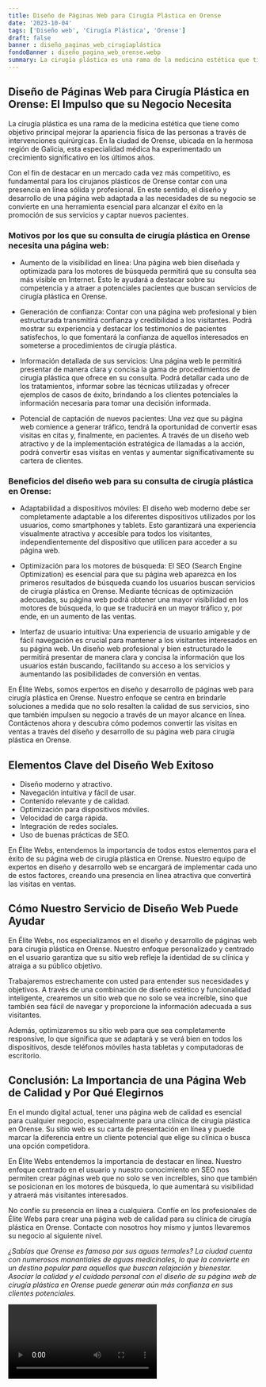 ```yaml
---
title: Diseño de Páginas Web para Cirugía Plástica en Orense
date: '2023-10-04'
tags: ['Diseño web', 'Cirugía Plástica', 'Orense']
draft: false
banner : diseño_paginas_web_cirugíaplástica
fondoBanner : diseño_pagina_web_orense.webp
summary: La cirugía plástica es una rama de la medicina estética que tiene como objetivo principal mejorar la apariencia física de las personas a través de intervenciones quirúrgicas. En la ciudad de Orense, ubicada en la hermosa región de Galicia, esta especialidad médica ha experimentado un crecimiento significativo en los últimos años. 
---
```


## Diseño de Páginas Web para Cirugía Plástica en Orense: El Impulso que su Negocio Necesita

La cirugía plástica es una rama de la medicina estética que tiene como objetivo principal mejorar la apariencia física de las personas a través de intervenciones quirúrgicas. En la ciudad de Orense, ubicada en la hermosa región de Galicia, esta especialidad médica ha experimentado un crecimiento significativo en los últimos años. 

Con el fin de destacar en un mercado cada vez más competitivo, es fundamental para los cirujanos plásticos de Orense contar con una presencia en línea sólida y profesional. En este sentido, el diseño y desarrollo de una página web adaptada a las necesidades de su negocio se convierte en una herramienta esencial para alcanzar el éxito en la promoción de sus servicios y captar nuevos pacientes.

### Motivos por los que su consulta de cirugía plástica en Orense necesita una página web:

- Aumento de la visibilidad en línea: Una página web bien diseñada y optimizada para los motores de búsqueda permitirá que su consulta sea más visible en Internet. Esto le ayudará a destacar sobre su competencia y a atraer a potenciales pacientes que buscan servicios de cirugía plástica en Orense.

- Generación de confianza: Contar con una página web profesional y bien estructurada transmitirá confianza y credibilidad a los visitantes. Podrá mostrar su experiencia y destacar los testimonios de pacientes satisfechos, lo que fomentará la confianza de aquellos interesados en someterse a procedimientos de cirugía plástica.

- Información detallada de sus servicios: Una página web le permitirá presentar de manera clara y concisa la gama de procedimientos de cirugía plástica que ofrece en su consulta. Podrá detallar cada uno de los tratamientos, informar sobre las técnicas utilizadas y ofrecer ejemplos de casos de éxito, brindando a los clientes potenciales la información necesaria para tomar una decisión informada.

- Potencial de captación de nuevos pacientes: Una vez que su página web comience a generar tráfico, tendrá la oportunidad de convertir esas visitas en citas y, finalmente, en pacientes. A través de un diseño web atractivo y de la implementación estratégica de llamadas a la acción, podrá convertir esas visitas en ventas y aumentar significativamente su cartera de clientes.

### Beneficios del diseño web para su consulta de cirugía plástica en Orense:

- Adaptabilidad a dispositivos móviles: El diseño web moderno debe ser completamente adaptable a los diferentes dispositivos utilizados por los usuarios, como smartphones y tablets. Esto garantizará una experiencia visualmente atractiva y accesible para todos los visitantes, independientemente del dispositivo que utilicen para acceder a su página web.

- Optimización para los motores de búsqueda: El SEO (Search Engine Optimization) es esencial para que su página web aparezca en los primeros resultados de búsqueda cuando los usuarios buscan servicios de cirugía plástica en Orense. Mediante técnicas de optimización adecuadas, su página web podrá obtener una mayor visibilidad en los motores de búsqueda, lo que se traducirá en un mayor tráfico y, por ende, en un aumento de las ventas.

- Interfaz de usuario intuitiva: Una experiencia de usuario amigable y de fácil navegación es crucial para mantener a los visitantes interesados en su página web. Un diseño web profesional y bien estructurado le permitirá presentar de manera clara y concisa la información que los usuarios están buscando, facilitando su acceso a los servicios y aumentando las posibilidades de conversión en ventas.

En Élite Webs, somos expertos en diseño y desarrollo de páginas web para cirugía plástica en Orense. Nuestro enfoque se centra en brindarle soluciones a medida que no solo resalten la calidad de sus servicios, sino que también impulsen su negocio a través de un mayor alcance en línea. Contáctenos ahora y descubra cómo podemos convertir las visitas en ventas a través del diseño y desarrollo de su página web para cirugía plástica en Orense.

<GifSeo />

<Cta />

## Elementos Clave del Diseño Web Exitoso

- Diseño moderno y atractivo.
- Navegación intuitiva y fácil de usar.
- Contenido relevante y de calidad.
- Optimización para dispositivos móviles.
- Velocidad de carga rápida.
- Integración de redes sociales.
- Uso de buenas prácticas de SEO.

En Élite Webs, entendemos la importancia de todos estos elementos para el éxito de su página web de cirugía plástica en Orense. Nuestro equipo de expertos en diseño y desarrollo web se encargará de implementar cada uno de estos factores, creando una presencia en línea atractiva que convertirá las visitas en ventas.

## Cómo Nuestro Servicio de Diseño Web Puede Ayudar

En Élite Webs, nos especializamos en el diseño y desarrollo de páginas web para cirugía plástica en Orense. Nuestro enfoque personalizado y centrado en el usuario garantiza que su sitio web refleje la identidad de su clínica y atraiga a su público objetivo.

Trabajaremos estrechamente con usted para entender sus necesidades y objetivos. A través de una combinación de diseño estético y funcionalidad inteligente, crearemos un sitio web que no solo se vea increíble, sino que también sea fácil de navegar y proporcione la información adecuada a sus visitantes.

Además, optimizaremos su sitio web para que sea completamente responsive, lo que significa que se adaptará y se verá bien en todos los dispositivos, desde teléfonos móviles hasta tabletas y computadoras de escritorio.

## Conclusión: La Importancia de una Página Web de Calidad y Por Qué Elegirnos

En el mundo digital actual, tener una página web de calidad es esencial para cualquier negocio, especialmente para una clínica de cirugía plástica en Orense. Su sitio web es su carta de presentación en línea y puede marcar la diferencia entre un cliente potencial que elige su clínica o busca una opción competidora.

En Élite Webs entendemos la importancia de destacar en línea. Nuestro enfoque centrado en el usuario y nuestro conocimiento en SEO nos permiten crear páginas web que no solo se ven increíbles, sino que también se posicionan en los motores de búsqueda, lo que aumentará su visibilidad y atraerá más visitantes interesados.

No confíe su presencia en línea a cualquiera. Confíe en los profesionales de Élite Webs para crear una página web de calidad para su clínica de cirugía plástica en Orense. Contacte con nosotros hoy mismo y juntos llevaremos su negocio al siguiente nivel.

_¿Sabías que Orense es famoso por sus aguas termales? La ciudad cuenta con numerosos manantiales de aguas medicinales, lo que la convierte en un destino popular para aquellos que buscan relajación y bienestar. Asociar la calidad y el cuidado personal con el diseño de su página web de cirugía plástica en Orense puede generar aún más confianza en sus clientes potenciales._

<Video />

<CtaBot job='Cirugía Plástica' city='Orense'/>

<Gmaps query='Orense+españa+maps' />